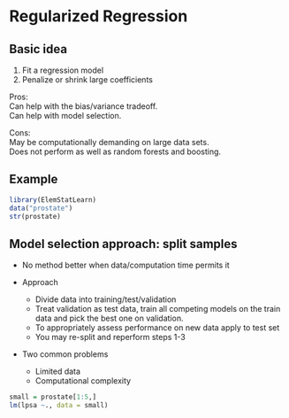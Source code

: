 # Regularized Regression

## Basic idea  
1. Fit a regression model  
2. Penalize or shrink large coefficients  

Pros:  
  Can help with the bias/variance tradeoff.   
  Can help with model selection.  
  
Cons:  
  May be computationally demanding on large data sets.  
  Does not perform as well as random forests and boosting.  
  
## Example

```r
library(ElemStatLearn)
data("prostate")
str(prostate)
```

## Model selection approach: split samples

- No method better when data/computation time permits it

- Approach

  - Divide data into training/test/validation  
  - Treat validation as test data, train all competing models on the train data and pick the best one on validation.  
  - To appropriately assess performance on new data apply to test set  
  - You may re-split and reperform steps 1-3  

- Two common problems

  - Limited data
  - Computational complexity  
  
```r
small = prostate[1:5,]
lm(lpsa ~., data = small)
```
